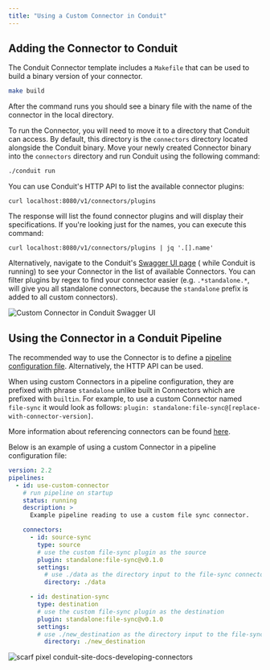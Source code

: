 ```yaml
---
title: "Using a Custom Connector in Conduit"
---
```


## Adding the Connector to Conduit

The Conduit Connector template includes a `Makefile` that can be used to build a
binary version of your connector.

```bash
make build
```

After the command runs you should see a binary file with the name of the
connector in the local directory.

To run the Connector, you will need to move it to a directory that Conduit can
access. By default, this directory is the `connectors` directory located
alongside the Conduit binary. Move your newly created Connector binary into the
`connectors` directory and run Conduit using the following command:

```bash
./conduit run
```

You can use Conduit's HTTP API to list the available connector plugins:

```shell
curl localhost:8080/v1/connectors/plugins
```

The response will list the found connector plugins and will display their
specifications. If you're looking just for the names, you can execute this
command:

```shell
curl localhost:8080/v1/connectors/plugins | jq '.[].name'
```

Alternatively, navigate to the
Conduit's [Swagger UI page](http://localhost:8080/openapi/#/ConnectorService/ConnectorService_ListConnectorPlugins) (
while Conduit is running) to see your Connector in the list of available
Connectors. You can filter plugins by regex to find your connector easier (e.g.
`.*standalone.*`, will give you all standalone connectors, because the
`standalone` prefix is added to all custom connectors).

![Custom Connector in Conduit Swagger UI](/img/conduit-swagger-ui-list-connector-plugins.png)

## Using the Connector in a Conduit Pipeline

The recommended way to use the Connector is to define
a [pipeline configuration file](/docs/using/pipelines/configuration-file).
Alternatively, the HTTP API can be used.

When using custom Connectors in a pipeline configuration, they are prefixed with
phrase `standalone` unlike built in Connectors which are prefixed with
`builtin`. For example, to use a custom Connector named `file-sync` it would
look as follows:
`plugin: standalone:file-sync@[replace-with-connector-version]`.

More information about referencing connectors can be
found [here](/docs/using/connectors/referencing).

Below is an example of using a custom Connector in a pipeline configuration file:

``` yaml title="pipelines/use-custom-connector.yml"
version: 2.2
pipelines:
  - id: use-custom-connector
    # run pipeline on startup
    status: running
    description: >
      Example pipeline reading to use a custom file sync connector.

    connectors:
      - id: source-sync
        type: source
        # use the custom file-sync plugin as the source
        plugin: standalone:file-sync@v0.1.0
        settings:
          # use ./data as the directory input to the file-sync connector; the connnector will watch for new files in this directory
          directory: ./data

      - id: destination-sync
        type: destination
        # use the custom file-sync plugin as the destination
        plugin: standalone:file-sync@v0.1.0
        settings:
        # use ./new_destination as the directory input to the file-sync connector; the connnector will write files from the pipeline to this directory
          directory: ./new_destination
```

![scarf pixel conduit-site-docs-developing-connectors](https://static.scarf.sh/a.png?x-pxid=3ada0949-fa61-40d6-a44a-76447ea4e39f)